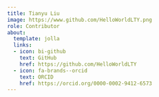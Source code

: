 ```yaml
---
title: Tianyu Liu
image: https://www.github.com/HelloWorldLTY.png
role: Contributor
about:
  template: jolla
  links:
  - icon: bi-github
    text: GitHub
    href: https://github.com/HelloWorldLTY
  - icon: fa-brands--orcid
    text: ORCID
    href: https://orcid.org/0000-0002-9412-6573
---
```


